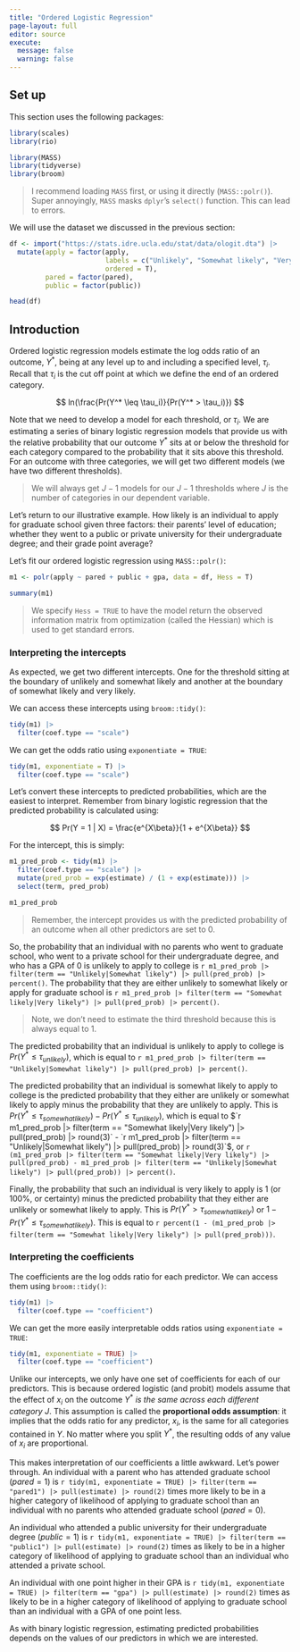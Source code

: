 ```yaml
---
title: "Ordered Logistic Regression"
page-layout: full
editor: source
execute:
  message: false
  warning: false
---
```


## Set up

This section uses the following packages:

```r
library(scales)
library(rio)
```

```r
library(MASS)
library(tidyverse)
library(broom)
```

> I recommend loading `MASS` first, or using it directly (`MASS::polr()`). Super annoyingly, `MASS` masks `dplyr`'s `select()` function. This can lead to errors.  

We will use the dataset we discussed in the previous section: 

```r

df <- import("https://stats.idre.ucla.edu/stat/data/ologit.dta") |> 
  mutate(apply = factor(apply, 
                        labels = c("Unlikely", "Somewhat likely", "Very likely"),
                        ordered = T),
         pared = factor(pared),
         public = factor(public))

head(df) 
```

## Introduction

Ordered logistic regression models estimate the log odds ratio of an outcome, $Y^*$, being at any level up to and including a specified level, $\tau_i$. Recall that $\tau_i$ is the cut off point at which we define the end of an ordered category. 

$$
ln(\frac{Pr(Y^* \leq \tau_i)}{Pr(Y^* > \tau_i)})
$$

Note that we need to develop a model for each threshold, or $\tau_i$. We are estimating a series of binary logistic regression models that provide us with the relative probability that our outcome $Y^*$ sits at or below the threshold for each category compared to the probability that it sits above this threshold. For an outcome with three categories, we will get two different models (we have two different thresholds). 

> We will always get $J - 1$ models for our $J-1$ thresholds where $J$ is the number of categories in our dependent variable.  

Let's return to our illustrative example. How likely is an individual to apply for graduate school given three factors: their parents' level of education; whether they went to a public or private university for their undergraduate degree; and their grade point average?

Let's fit our ordered logistic regression using `MASS::polr()`: 

```r
m1 <- polr(apply ~ pared + public + gpa, data = df, Hess = T)

summary(m1)
```

> We specify `Hess = TRUE` to have the model return the observed information matrix from optimization (called the Hessian) which is used to get standard errors.

### Interpreting the intercepts

As expected, we get two different intercepts. One for the threshold sitting at the boundary of unlikely and somewhat likely and another at the boundary of somewhat likely and very likely. 

We can access these intercepts using `broom::tidy()`: 

```r
tidy(m1) |> 
  filter(coef.type == "scale")
```

We can get the odds ratio using `exponentiate = TRUE`: 

```r
tidy(m1, exponentiate = T) |> 
  filter(coef.type == "scale")
```

Let's convert these intercepts to predicted probabilities, which are the easiest to interpret. Remember from binary logistic regression that the predicted probability is calculated using: 

$$
Pr(Y = 1 | X) = \frac{e^{X\beta}}{1 + e^{X\beta}}
$$

For the intercept, this is simply: 

```r
m1_pred_prob <- tidy(m1) |> 
  filter(coef.type == "scale") |> 
  mutate(pred_prob = exp(estimate) / (1 + exp(estimate))) |> 
  select(term, pred_prob)

m1_pred_prob
```

> Remember, the intercept provides us with the predicted probability of an outcome when all other predictors are set to 0.

So, the probability that an individual with no parents who went to graduate school, who went to a private school for their undergraduate degree, and who has a GPA of 0 is unlikely to apply to college is `r m1_pred_prob |> filter(term == "Unlikely|Somewhat likely") |> pull(pred_prob) |> percent()`. The probability that they are either unlikely to somewhat likely or apply for graduate school is `r m1_pred_prob |> filter(term == "Somewhat likely|Very likely") |> pull(pred_prob) |> percent()`. 

> Note, we don't need to estimate the third threshold because this is always equal to 1. 

The predicted probability that an individual is unlikely to apply to college is $Pr(Y^* \leq \tau_{unlikely})$, which is equal to `r m1_pred_prob |> filter(term == "Unlikely|Somewhat likely") |> pull(pred_prob) |> percent()`. 

The predicted probability that an individual is somewhat likely to apply to college is the predicted probability that they either are unlikely or somewhat likely to apply minus the probability that they are unlikely to apply. This is $Pr(Y^* \leq \tau_{somewhatlikely}) - Pr(Y^* \leq \tau_{unlikely})$, which is equal to $`r m1_pred_prob |> filter(term == "Somewhat likely|Very likely") |> pull(pred_prob) |> round(3)` - `r m1_pred_prob |> filter(term == "Unlikely|Somewhat likely") |> pull(pred_prob) |> round(3)`$, or `r (m1_pred_prob |> filter(term == "Somewhat likely|Very likely") |> pull(pred_prob) - m1_pred_prob |> filter(term == "Unlikely|Somewhat likely") |> pull(pred_prob)) |> percent()`. 

Finally, the probability that such an individual is very likely to apply is 1 (or 100%, or certainty) minus the predicted probability that they either are unlikely or somewhat likely to apply. This is $Pr(Y^* > \tau_{somewhatlikely})$ or $1 - Pr(Y^* \leq \tau_{somewhatlikely})$. This is equal to `r percent(1 - (m1_pred_prob |> filter(term == "Somewhat likely|Very likely") |> pull(pred_prob)))`.

### Interpreting the coefficients

The coefficients are the log odds ratio for each predictor. We can access them using `broom::tidy()`: 

```r
tidy(m1) |> 
  filter(coef.type == "coefficient")
```

We can get the more easily interpretable odds ratios using `exponentiate = TRUE`: 

```r
tidy(m1, exponentiate = TRUE) |> 
  filter(coef.type == "coefficient")
```

Unlike our intercepts, we only have one set of coefficients for each of our predictors. This is because ordered logistic (and probit) models assume that the effect of $x_i$ on the outcome $Y^*$ *is the same across each different category $J$*. This assumption is called the **proportional odds assumption**: it implies that the odds ratio for any predictor, $x_i$, is the same for all categories contained in $Y$. No matter where you split $Y^*$, the resulting odds of any value of $x_i$ are proportional. 

This makes interpretation of our coefficients a little awkward. Let's power through. An individual with a parent who has attended graduate school ($pared = 1$) is `r tidy(m1, exponentiate = TRUE) |> filter(term == "pared1") |> pull(estimate) |> round(2)` times more likely to be in a higher category of likelihood of applying to graduate school than an individual with no parents who attended graduate school ($pared = 0$).  

An individual who attended a public university for their undergraduate degree ($public = 1$) is `r tidy(m1, exponentiate = TRUE) |> filter(term == "public1") |> pull(estimate) |> round(2)` times as likely to be in a higher category of likelihood of applying to graduate school than an individual who attended a private school.  

An individual with one point higher in their GPA is `r tidy(m1, exponentiate = TRUE) |> filter(term == "gpa") |> pull(estimate) |> round(2)` times as likely to be in a higher category of likelihood of applying to graduate school than an individual with a GPA of one point less.

As with binary logistic regression, estimating predicted probabilities depends on the values of our predictors in which we are interested.

